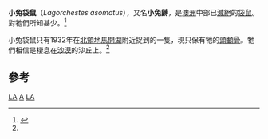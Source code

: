 {{CJK-New-Char|4D88}}
{{Speciesbox
| name = 小兔袋鼠<ref name=MSW3>{{MSW3 Groves|pages=62-63}}</ref>
| status = EX
| status_system = iucn3.1
| status_ref = <ref name=iucn>{{IUCN2008|assessors=Burbidge, A. & Johnson, K.|year=2008|id=11160|title=Lagorchestes asomatus|downloaded=28 December 2008}}</ref>
| genus = Lagorchestes
| species = asomatus
| authority = Finlayson, 1943
}}

'''小兔袋鼠'''（''Lagorchestes asomatus''），又名'''小兔䶈'''，是[[澳洲|澳洲]]中部已[[滅絕|滅絕]]的[[袋鼠|袋鼠]]。對牠們所知甚少。<ref name=Menkhorst>{{cite book en|last=Menkhorst|first=Peter|year=2001|title=A Field Guide to the Mammals of Australia|publisher=Oxford University Press|page=108}}</ref>

小兔袋鼠只有1932年在[[北領地|北領地]][[馬開湖|馬開湖]]附近捉到的一隻，現只保有牠的[[頭顱骨|頭顱骨]]。牠們相信是棲息在[[沙漠|沙漠]]的沙丘上。<ref name=Menkhorst/>

==參考==
{{reflist}}
{{Taxonbar|from=Q190204}}

[[Category:IUCN紅色名錄絕滅物種|LA]]
[[Category:兔䶈屬|A]]
[[Category:澳大利亞哺乳動物|LA]]